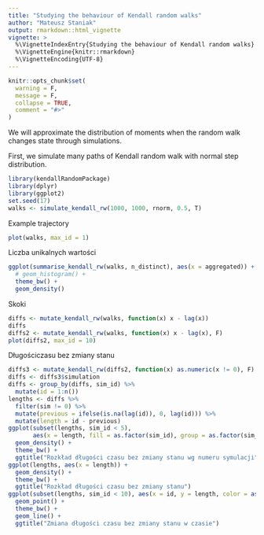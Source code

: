 ```yaml
---
title: "Studying the behaviour of Kendall random walks"
author: "Mateusz Staniak"
output: rmarkdown::html_vignette
vignette: >
  %\VignetteIndexEntry{Studying the behaviour of Kendall random walks}
  %\VignetteEngine{knitr::rmarkdown}
  %\VignetteEncoding{UTF-8}
---
```


```r
knitr::opts_chunk$set(
  warning = F, 
  message = F,
  collapse = TRUE,
  comment = "#>"
)
```

We will approximate the distribution of moments when the random walk changes state through simulations.

First, we simulate many paths of Kendall random walk with normal step distribution.

```r
library(kendallRandomPackage)
library(dplyr)
library(ggplot2)
set.seed(17)
walks <- simulate_kendall_rw(1000, 1000, rnorm, 0.5, T)
```

Example trajectory

```r
plot(walks, max_id = 1)
```

Liczba unikalnych wartości

```r
ggplot(summarise_kendall_rw(walks, n_distinct), aes(x = aggregated)) +
  # geom_histogram() +
  theme_bw() +
  geom_density()
```

Skoki

```r
diffs <- mutate_kendall_rw(walks, function(x) x - lag(x))
diffs
diffs2 <- mutate_kendall_rw(walks, function(x) x - lag(x), F)
plot(diffs2, max_id = 10)
```

Długościczasu bez zmiany stanu

```r
diffs3 <- mutate_kendall_rw(diffs2, function(x) as.numeric(x != 0), F)
diffs <- diffs3$simulation
diffs <- group_by(diffs, sim_id) %>%
  mutate(id = 1:n())
lengths <- diffs %>%
  filter(sim != 0) %>%
  mutate(previous = ifelse(is.na(lag(id)), 0, lag(id))) %>%
  mutate(length = id - previous)
ggplot(subset(lengths, sim_id < 5), 
       aes(x = length, fill = as.factor(sim_id), group = as.factor(sim_id))) +
  geom_density() +
  theme_bw() +
  ggtitle("Rozkład długości czasu bez zmiany stanu wg numeru symulacji")
ggplot(lengths, aes(x = length)) +
  geom_density() +
  theme_bw() +
  ggtitle("Rozkład długości czasu bez zmiany stanu")
ggplot(subset(lengths, sim_id < 10), aes(x = id, y = length, color = as.factor(sim_id))) +
  geom_point() +
  theme_bw() +
  geom_line() +
  ggtitle("Zmiana długości czasu bez zmiany stanu w czasie")
```
